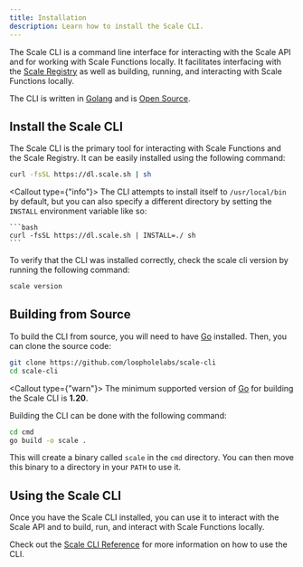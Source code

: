 ```yaml
---
title: Installation
description: Learn how to install the Scale CLI.
---
```


The Scale CLI is a command line interface for interacting with the Scale API and for working with Scale Functions locally.
It facilitates interfacing with the [Scale Registry](/scale/registry/overview) as well as building, running, and interacting with Scale Functions locally.

The CLI is written in [Golang](https://golang.org/) and is [Open Source](https://github.com/loopholelabs/scale-cli).

## Install the Scale CLI

The Scale CLI is the primary tool for interacting with Scale Functions and the Scale Registry. It can be easily installed using the following command:

```bash
curl -fsSL https://dl.scale.sh | sh
```

<Callout type={"info"}>
    The CLI attempts to install itself to `/usr/local/bin` by default, but you can also specify a different directory by setting the `INSTALL` environment variable like so:

    ```bash
    curl -fsSL https://dl.scale.sh | INSTALL=./ sh
    ```
</Callout>

To verify that the CLI was installed correctly, check the scale cli version by running the following command:

```bash
scale version
```

## Building from Source

To build the CLI from source, you will need to have [Go](https://golang.org/) installed. Then, you can clone the
source code:

```bash
git clone https://github.com/loopholelabs/scale-cli
cd scale-cli
```

<Callout type={"warn"}>
    The minimum supported version of [Go](https://golang.org/) for building the Scale CLI is **1.20**.
</Callout>

Building the CLI can be done with the following command:

```bash
cd cmd
go build -o scale .
```

This will create a binary called `scale` in the `cmd` directory. You can then move this binary to a directory in your
`PATH` to use it.

## Using the Scale CLI

Once you have the Scale CLI installed, you can use it to interact with the Scale API and to build, run, and interact with
Scale Functions locally.

Check out the [Scale CLI Reference](/scale/cli/reference) for more information on how to use the CLI.